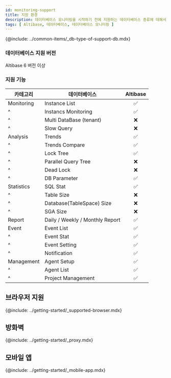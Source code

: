 ```yaml
---
id: monitoring-support
title: 지원 환경
description: 데이터베이스 모니터링을 시작하기 전에 지원하는 데이터베이스 종류에 대해서 알아보세요.
tags: [ Altibase, 데이터베이스, 데이터베이스 모니터링 ]
---
```


{@include: ../common-items/_db-type-of-support-db.mdx}

### 데이터베이스 지원 버전

Altibase 6 버전 이상
<!-- 
* Oracle 10g 버전 이상
* Tibero 5.x 버전 이상
* CUBRID 9 버전 이상
* Postgresql 9.2 버전 이상 / EDB PAS 9.2 버전 이상
* MSSQL - SQL Server 2005 버전 이상
* Altibase 6 버전 이상
* Redis 6.0.5 버전 이상
* MongoDB 4.2 버전 이상
-->

### 지원 기능

|카테고리|데이터베이스|Altibase|
|--|--|:-:|
|Monitoring|Instance List|<span class='emoji-ok'>✅</span>|
|^|Instancs Monitoring|<span class='emoji-ok'>✅</span>|
|^|Multi DataBase (tenant)|<span class='emoji-no'>❌</span>|
|^|Slow Query|<span class='emoji-no'>❌</span>|
|Analysis|Trends|<span class='emoji-ok'>✅</span>|
|^|Trends Compare|<span class='emoji-ok'>✅</span>|
|^|Lock Tree|<span class='emoji-ok'>✅</span>|
|^|Parallel Query Tree|<span class='emoji-no'>❌</span>|
|^|Dead Lock|<span class='emoji-no'>❌</span>|
|^|DB Parameter|<span class='emoji-ok'>✅</span>|
|Statistics|SQL Stat|<span class='emoji-ok'>✅</span>|
|^|Table Size|<span class='emoji-no'>❌</span>|
|^|Database(TableSpace) Size|<span class='emoji-no'>❌</span>|
|^|SGA Size|<span class='emoji-no'>❌</span>|
|Report|Daily / Weekly / Monthly Report|<span class='emoji-ok'>✅</span>|
|Event|Event List|<span class='emoji-ok'>✅</span>|
|^|Event Stat|<span class='emoji-ok'>✅</span>|
|^|Event Setting|<span class='emoji-ok'>✅</span>|
|^|Notification|<span class='emoji-ok'>✅</span>|
|Management|Agent Setup|<span class='emoji-ok'>✅</span>|
|^|Agent List|<span class='emoji-ok'>✅</span>|
|^|Project Management|<span class='emoji-ok'>✅</span>|

## 브라우저 지원

{@include: ../getting-started/_supported-browser.mdx}  

## 방화벽

{@include: ../getting-started/_proxy.mdx}

## 모바일 앱

{@include: ../getting-started/_mobile-app.mdx} 